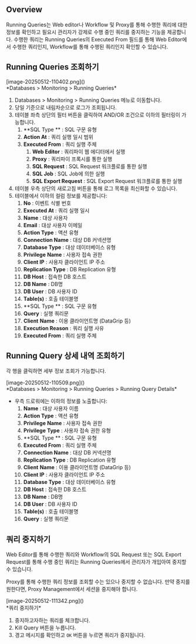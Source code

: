 
## Overview
Running Queries는 Web editor나 Workflow 및 Proxy를 통해 수행한 쿼리에 대한 정보를 확인하고 필요시 관리자가 강제로 수행 중인 쿼리를 중지하는 기능을 제공합니다. 수행한 쿼리는 Running Queries의 Executed From 필드를 통해 Web Editor에서 수행한 쿼리인지, Workflow를 통해 수행된 쿼리인지 확인할 수 있습니다.

## Running Queries 조회하기
<p align="center">
<div>[image-20250512-110402.png]()</div>
*Databases &gt; Monitoring &gt; Running Queries*
</p>

1. Databases &gt; Monitoring &gt; Running Queries 메뉴로 이동합니다.
2. 당일 기준으로 내림차순으로 로그가 조회됩니다.
3. 테이블 좌측 상단의 필터 버튼을 클릭하여 AND/OR 조건으로 이하의 필터링이 가능합니다.
    1. **SQL Type ** : SQL 구문 유형
    2. **Action At**  : 쿼리 실행 일시 범위
    3. **Executed From**  : 쿼리 실행 주체
        1. **Web Editor**  : 쿼리파이 웹 에디터에서 실행
        2. **Proxy**  : 쿼리파이 프록시를 통한 실행
        3. **SQL Request**  : SQL Request 워크플로를 통한 실행
        4. **SQL Job**  : SQL Job에 의한 실행
        5. **SQL Export Request**  : SQL Export Request 워크플로를 통한 실행
4. 테이블 우측 상단의 새로고침 버튼을 통해 로그 목록을 최신화할 수 있습니다.
5. 테이블에서 이하의 컬럼 정보를 제공합니다:
    1. **No**  : 이벤트 식별 번호
    2. **Executed At**  : 쿼리 실행 일시
    3. **Name**  : 대상 사용자
    4. **Email**  : 대상 사용자 이메일
    5. **Action Type**  : 액션 유형
    6. **Connection Name**  : 대상 DB 커넥션명
    7. **Database Type**  : 대상 데이터베이스 유형
    8. **Privilege**   **Name**  : 사용자 접속 권한
    9. **Client IP**  : 사용자 클라이언트 IP 주소
    10. **Replication Type**  : DB Replication 유형
    11. **DB Host**  : 접속한 DB 호스트
    12. **DB Name**  : DB명
    13. **DB User**  : DB 사용자 ID
    14. **Table(s)**  : 호출 테이블명
    15. **SQL Type ** : SQL 구문 유형
    16. **Query**  : 실행 쿼리문
    17. **Client**   **Name**  : 이용 클라이언트명 (DataGrip 등)
    18. **Execution Reason**  : 쿼리 실행 사유
    19. **Executed From**  : 쿼리 실행 주체

## Running Query 상세 내역 조회하기
각 행을 클릭하면 세부 정보 조회가 가능합니다.

<p align="center">
<div>[image-20250512-110509.png]()</div>
*Databases &gt; Monitoring &gt; Running Queries &gt; Running Query Details*
</p>

* 우측 드로워에는 이하의 정보를 노출합니다:
    1. **Name**  : 대상 사용자 이름
    2. **Action Type**  : 액션 유형
    3. **Privilege**   **Name**  : 사용자 접속 권한
    4. **Privilege**   **Type**  : 사용자 접속 권한 유형
    5. **SQL Type ** : SQL 구문 유형
    6. **Executed From**  : 쿼리 실행 주체
    7. **Connection Name**  : 대상 DB 커넥션명
    8. **Replication Type**  : DB Replication 유형
    9. **Client**   **Name**  : 이용 클라이언트명 (DataGrip 등)
    10. **Client IP**  : 사용자 클라이언트 IP 주소
    11. **Database Type**  : 대상 데이터베이스 유형
    12. **DB Host**  : 접속한 DB 호스트
    13. **DB Name**  : DB명
    14. **DB User**  : DB 사용자 ID
    15. **Table(s)**  : 호출 테이블명
    16. **Query**  : 실행 쿼리문

## 쿼리 중지하기
Web Editor를 통해 수행한 쿼리와 Workflow의 SQL Request 또는 SQL Export Request를 통해 수행 중인 쿼리는  Running Queries에서 관리자가 개입아여 중지할 수 있습니다.

<Callout type="info">
Proxy를 통해 수행한 쿼리 정보를 조회할 수는 있으나 중지할 수 없습니다. 만약 중지를 원한다면, Proxy Management에서 세션을 중지해야 합니다. 
</Callout>

<p align="center">
<div>[image-20250512-111342.png]()</div>
*쿼리 중지하기*
</p>

1. 중지하고자하는 쿼리를 체크합니다.
2. Kill Query 버튼을 누릅니다.
3. 경고 메시지를 확인하고 `OK` 버튼을 누르면 쿼리가 중지됩니다.
